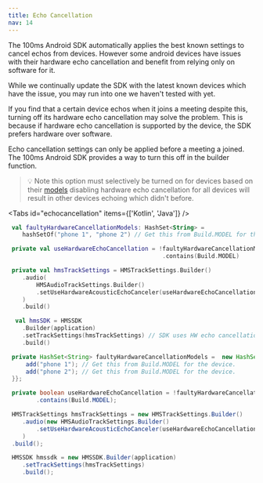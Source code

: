 ---
title: Echo Cancellation
nav: 14
---

The 100ms Android SDK automatically applies the best known settings to cancel echos from devices. However some android devices have issues with their hardware echo cancellation and benefit from relying only on software for it.

While we continually update the SDK with the latest known devices which have the issue, you may run into one we haven't tested with yet.

If you find that a certain device echos when it joins a meeting despite this, turning off its hardware echo cancellation may solve the problem. This is because if hardware echo cancellation is supported by the device, the SDK prefers hardware over software.

Echo cancellation settings can only be applied before a meeting a joined. The 100ms Android SDK provides a way to turn this off in the builder function.

> 💡 Note this option must selectively be turned on for devices based on their [models](https://developer.android.com/reference/android/os/Build) disabling hardware echo cancellation for all devices will result in other devices echoing which didn't before.

<Tabs id="echocancellation" items={['Kotlin', 'Java']} />

<Tab id='echocancellation-0'>

```kotlin
 val faultyHardwareCancellationModels: HashSet<String> =
    hashSetOf("phone 1", "phone 2") // Get this from Build.MODEL for the device.

 private val useHardwareEchoCancellation = !faultyHardwareCancellationModels
                                            .contains(Build.MODEL)

 private val hmsTrackSettings = HMSTrackSettings.Builder()
    .audio(
        HMSAudioTrackSettings.Builder()
        .setUseHardwareAcousticEchoCanceler(useHardwareEchoCancellation).build()
    )
    .build()

  val hmsSDK = HMSSDK
    .Builder(application)
    .setTrackSettings(hmsTrackSettings) // SDK uses HW echo cancellation, if nothing is set in builder
    .build()
```

</Tab>

<Tab id='echocancellation-1'>

```java
 private HashSet<String> faultyHardwareCancellationModels =  new HashSet<String>(){{
     add("phone 1"); // Get this from Build.MODEL for the device.
     add("phone 2"); // Get this from Build.MODEL for the device.
 }};

 private boolean useHardwareEchoCancellation = !faultyHardwareCancellationModels
        .contains(Build.MODEL);

 HMSTrackSettings hmsTrackSettings = new HMSTrackSettings.Builder()
    .audio(new HMSAudioTrackSettings.Builder()
        .setUseHardwareAcousticEchoCanceler(useHardwareEchoCancellation).build()
    )
 .build();

 HMSSDK hmssdk = new HMSSDK.Builder(application)
    .setTrackSettings(hmsTrackSettings)
    .build();
```

</Tab>
